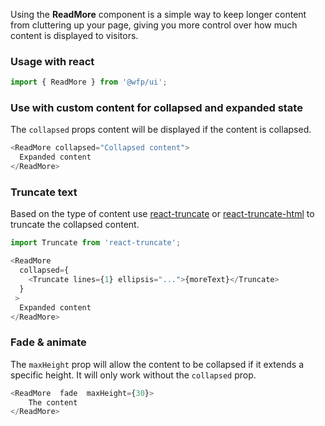 
Using the **ReadMore** component is a simple way to keep longer content from cluttering up your page, giving you more control over how much content is displayed to visitors.

### Usage with react
```js
import { ReadMore } from '@wfp/ui';
```

### Use with custom content for collapsed and expanded state

The `collapsed` props content will be displayed if the content is collapsed.
```js
<ReadMore collapsed="Collapsed content">
  Expanded content
</ReadMore>
```
### Truncate text

Based on the type of content use [react-truncate](https://www.npmjs.com/package/react-truncate) or [react-truncate-html](https://www.npmjs.com/package/react-truncate-html) to truncate the collapsed content.

```js
import Truncate from 'react-truncate';
```

```js
<ReadMore
  collapsed={
    <Truncate lines={1} ellipsis="...">{moreText}</Truncate>
  }
 >
  Expanded content
</ReadMore>
```

### Fade & animate

The `maxHeight` prop will allow the content to be collapsed if it extends a specific height. It will only work without the `collapsed` prop.
```js
<ReadMore  fade  maxHeight={30}>
	The content
</ReadMore>
```